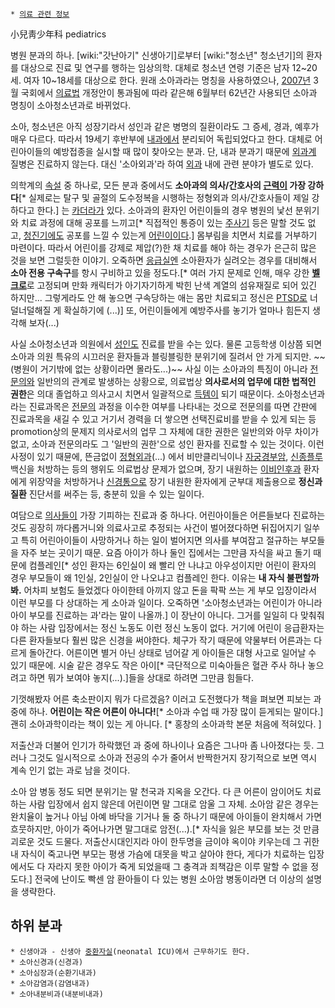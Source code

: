  * [[의료 관련 정보]]

小兒靑少年科 
pediatrics

병원 분과의 하나. [wiki:"갓난아기" 신생아기]로부터 [wiki:"청소년" 청소년기]의 환자를 대상으로 진료 및 연구를 행하는 임상의학. 대체로 청소년 연령 기준은 남자 12~20세. 여자 10~18세를 대상으로 한다. 원래 소아과라는 명칭을 사용하였으나, [[2007년]] 3월 국회에서 [[의료법]] 개정안이 통과됨에 따라 같은해 6월부터 62년간 사용되던 소아과 명칭이 소아청소년과로 바뀌었다. 

소아, 청소년은 아직 성장기라서 성인과 같은 병명의 질환이라도 그 증세, 경과, 예후가 매우 다르다. 따라서 19세기 후반부에 [[내과]]에서 분리되어 독립되었다고 한다. 대체로 어린아이들의 예방접종을 실시할 때 많이 찾아오는 분과.
단, 내과 분과기 때문에 [[외과]]계 질병은 진료하지 않는다. 대신 '소아외과'라 하여 [[외과]] 내에 관련 분야가 별도로 있다.

의학계의 [[속설]] 중 하나로, 모든 분과 중에서도 '''소아과의 의사/간호사의 [[근력]]이 가장 강하다'''[* 실제로는 탈구 및 골절의 도수정복을 시행하는 정형외과 의사/간호사들이 제일 강하다고 한다.] 는 [[카더라]]가 있다. 소아과의 환자인 어린이들의 경우 병원의 낯선 분위기와 치료 과정에 대해 공포를 느끼고[* 직접적인 통증이 있는 [[주사기]] 등은 말할 것도 없고, [[청진기]]에도 공포를 느낄 수 있는게 [[어린이]]이다.] 몸부림을 치면서 치료를 거부하기 마련이다. 따라서 어린이를 강제로 제압(?)한 채 치료를 해야 하는 경우가 은근히 많은 것을 보면 그럴듯한 이야기. 오죽하면 [[응급실]]엔 소아환자가 실려오는 경우를 대비해서 '''소아 전용 구속구'''를 항시 구비하고 있을 정도다.[* 여러 가지 문제로 인해, 매우 강한 '''[[벨크로]]'''로 고정되며 만화 캐릭터가 아기자기하게 박힌 난색 계열의 섬유재질로 되어 있긴 하지만... 그렇게라도 안 해 놓으면 구속당하는 애는 몸만 치료되고 정신은 [[PTSD]]로 너덜너덜해질 게 확실하기에 (...)] 또, 어린이들에게 예방주사를 놓기가 얼마나 힘든지 생각해 보자(...)

사실 소아청소년과 의원에서 [[성인]]도 진료를 받을 수는 있다. 물론 고등학생 이상쯤 되면 소아과 의원 특유의 시끄러운 환자들과 블링블링한 분위기에 질려서 안 가게 되지만. ~~(병원이 거기밖에 없는 상황이라면 몰라도...)~~ 사실 이는 소아과의 특징이 아니라 [[전문의]]와 일반의의 관계로 발생하는 상황으로, 의료법상 '''의사로서의 업무에 대한 법적인 권한'''은 의대 졸업하고 의사고시 치면서 일괄적으로 [[득템]]이 되기 때문이다. 소아청소년과라는 진료과목은 [[전문의]] 과정을 이수한 여부를 나타내는 것으로 전문의를 따면 간판에 진료과목을 새길 수 있고 거기서 경력을 더 쌓으면 선택진료비를 받을 수 있게 되는 등 promotion상의 문제지 의사로서의 업무 그 자체에 대한 권한은 일반의와 아무 차이가 없고, 소아과 전문의라도 그 '일반의 권한'으로 성인 환자를 진료할 수 있는 것이다. 이런 사정이 있기 때뮨에, 뜬금없이 [[정형외과]](...) 에서 비만클리닉이나 [[자궁경부암]], [[신종플루]] 백신을 처방하는 등의 행위도 의료법상 문제가 없으며, 장기 내원하는 [[이비인후과]] 환자에게 위장약을 처방하거나 [[신경통]]으로 장기 내원한 환자에게 군부대 제출용으로 '''정신과 질환''' 진단서를 써주는 등, 충분히 있을 수 있는 일이다.

여담으로 [[의사]]들이 가장 기피하는 진료과 중 하나다. 어린아이들은 어른들보다 진료하는 것도 굉장히 까다롭거니와 의료사고로 추정되는 사건이 벌어졌다하면 뒤집어지기 일쑤고 특히 어린아이들이 사망하거나 하는 일이 벌어지면 의사를 부여잡고 절규하는 부모들을 자주 보는 곳이기 때문. 요즘 아이가 하나 둘인 집에서는 그만큼 자식을 싸고 돌기 때문에 컴플레인[* 성인 환자는 6인실이 왜 빨리 안 나냐고 아우성이지만 어린이 환자의 경우 부모들이 왜 1인실, 2인실이 안 나오냐고 컴플레인 한다. 이유는 '''내 자식 불편할까봐.''' 어차피 보험도 들었겠다 아이한테 아끼지 않고 돈을 팍팍 쓰는 게 부모 입장이라서 이런 부모를 다 상대하는 게 소아과 일이다. 오죽하면 '소아청소년과는 어린이가 아니라 아이 부모를 진료하는 과'라는 말이 나올까.] 이 장난이 아니다. 그거를 일일히 다 맞춰줘야 하는 사람 입장에서는 정신 노동도 이런 정신 노동이 없다. 거기에 어린이 응급환자는 다른 환자들보다 훨씬 많은 신경을 써야한다. 체구가 작기 때문에 약물부터 어른과는 다르게 돌아간다. 어른이면 별거 아닌 상태로 넘어갈 게 아이들은 대형 사고로 일어날 수 있기 때문에. 시술 같은 경우도 작은 아이[* 극단적으로 미숙아들은 혈관 주사 하나 놓으려고 하면 뭐가 보여야 놓지(...).]들을 상대로 하려면 그만큼 힘들다. 

기껏해봤자 어른 축소판이지 뭐가 다르겠음? 이러고 도전했다가 책을 펴보면 피보는 과 중에 하나. '''어린이는 작은 어른이 아니다!'''[* 소아과 수업 때 가장 많이 듣게되는 말이다.] 괜히 소아과학이라는 책이 있는 게 아니다. [* 홍창의 소아과학 본문 처음에 적혀있다. ]

저출산과 더불어 인기가 하락했던 과 중에 하나이나 요즘은 그나마 좀 나아졌다는 듯. 그러나 그것도 일시적으로 소아과 전공의 수가 줄어서 반짝한거지 장기적으로 보면 역시 계속 인기 없는 과로 남을 것이다. 

소아 암 병동 정도 되면 분위기는 말 천국과 지옥을 오간다. 다 큰 어른이 암이어도 치료하는 사람 입장에서 쉽지 않은데 어린이면 말 그대로 암울 그 자체. 소아암 같은 경우는 완치율이 높거나 아님 아예 바닥을 기거나 둘 중 하나기 때문에 아이들이 완치해서 가면 흐뭇하지만, 아이가 죽어나가면 말그대로 암전(...).[* 자식을 잃은 부모를 보는 것 만큼 괴로운 것도 드물다. 저출산시대인지라 아이 한두명을 금이야 옥이야 키우는데 그 귀한 내 자식이 죽고나면 부모는 평생 가슴에 대못을 박고 살아야 한다, 게다가 치료하는 입장에서도 다 자라지 못한 아이가 죽게 되었을때 그 충격과 죄책감은 이루 말할 수 없을 정도다.] 전국에 난이도 빡센 암 환아들이 다 있는 병원 소아암 병동이라면 더 이상의 설명을 생략한다. 


== 하위 분과 ==
 * 신생아과 - 신생아 [[중환자실]](neonatal ICU)에서 근무하기도 한다.
 * 소아신경과(신경과)
 * 소아심장과(순환기내과)
 * 소아감염과(감염내과)
 * 소아내분비과(내분비내과)

